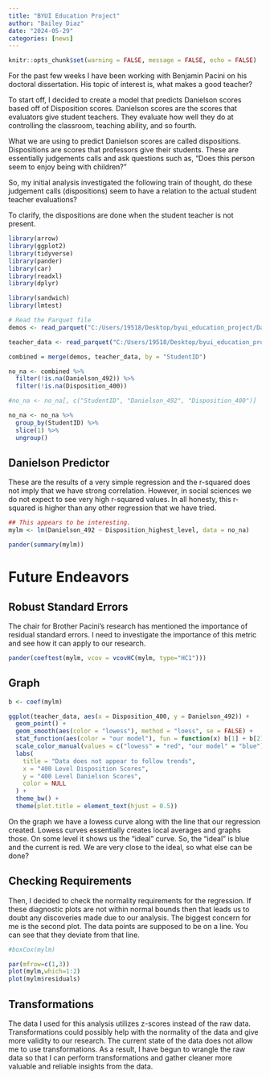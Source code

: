 ```yaml
---
title: "BYUI Education Project"
author: "Bailey Diaz"
date: "2024-05-29"
categories: [news]
---
```


 ```r
knitr::opts_chunk$set(warning = FALSE, message = FALSE, echo = FALSE) 
```

For the past few weeks I have been working with Benjamin Pacini on his doctoral dissertation.  His topic of interest is, what makes a good teacher?  

To start off, I decided to create a model that predicts Danielson scores based off of Disposition scores.  Danielson scores are the scores that evaluators give student teachers.  They evaluate how well they do at controlling the classroom, teaching ability, and so fourth.  

What we are using to predict Danielson scores are called dispositions.  Dispositions are scores that professors give their students.  These are essentially judgements calls and ask questions such as, "Does this person seem to enjoy being with children?"

So, my initial analysis investigated the following train of thought, do these judgement calls (dispositions) seem to have a relation to the actual student teacher evaluations? 

To clarify, the dispositions are done when the student teacher is not present.  

```r
library(arrow)
library(ggplot2)
library(tidyverse)
library(pander)
library(car)
library(readxl)
library(dplyr)

library(sandwich)
library(lmtest)

```


```r
# Read the Parquet file
demos <- read_parquet("C:/Users/19518/Desktop/byui_education_project/Data/demographics.parquet")

teacher_data <- read_parquet("C:/Users/19518/Desktop/byui_education_project/Data/All_teacher_info.parquet")

combined = merge(demos, teacher_data, by = "StudentID")

no_na <- combined %>%
  filter(!is.na(Danielson_492)) %>% 
  filter(!is.na(Disposition_400))

#no_na <- no_na[, c("StudentID", "Danielson_492", "Disposition_400")]

no_na <- no_na %>%
  group_by(StudentID) %>%
  slice(1) %>%
  ungroup()

```

## Danielson Predictor

These are the results of a very simple regression and the r-squared does not imply that we have strong correlation.  However, in social sciences we do not expect to see very high r-squared values.  In all honesty, this r-squared is higher than any other regression that we have tried.  

```r
## This appears to be interesting.  
mylm <- lm(Danielson_492 ~ Disposition_highest_level, data = no_na)

pander(summary(mylm))

```


# Future Endeavors

## Robust Standard Errors
The chair for Brother Pacini's research has mentioned the importance of residual standard errors. I need to investigate the importance of this metric and see how it can apply to our research. 
```r
pander(coeftest(mylm, vcov = vcovHC(mylm, type="HC1")))
```


## Graph

```r
b <- coef(mylm)

ggplot(teacher_data, aes(x = Disposition_400, y = Danielson_492)) +
  geom_point() +
  geom_smooth(aes(color = "lowess"), method = "loess", se = FALSE) +
  stat_function(aes(color = "our model"), fun = function(x) b[1] + b[2]*x) +
  scale_color_manual(values = c("lowess" = "red", "our model" = "blue")) +
  labs(
    title = "Data does not appear to follow trends",
    x = "400 Level Disposition Scores",
    y = "400 Level Danielson Scores",
    color = NULL
  ) +
  theme_bw() +
  theme(plot.title = element_text(hjust = 0.5))
```
 On the graph we have a lowess curve along with the line that our regression created.  Lowess curves essentially creates local averages and graphs those.  On some level it shows us the "ideal" curve.  So, the "ideal" is blue and the current is red.  We are very close to the ideal, so what else can be done?

## Checking Requirements

Then, I decided to check the normality requirements for the regression. If these diagnostic plots are not within normal bounds then that leads us to doubt any discoveries made due to our analysis.  The biggest concern for me is the second plot.  The data points are supposed to be on a line.  You can see that they deviate from that line.  

```r

#boxCox(mylm)

par(mfrow=c(1,3))
plot(mylm,which=1:2)
plot(mylm$residuals)
```

## Transformations

The data I used for this analysis utilizes z-scores instead of the raw data.  Transformations could possibly help with the normality of the data and give more validity to our research. The current state of the data does not allow me to use transformations. As a result, I have begun to wrangle the raw data so that I can perform transformations and gather cleaner more valuable and reliable insights from the data.   
